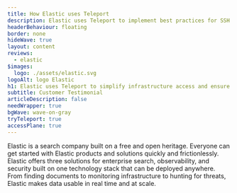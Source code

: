 ```yaml
---
title: How Elastic uses Teleport
description: Elastic uses Teleport to implement best practices for SSH and Kubernetes access, meet compliance and access audit requirements.
headerBehaviour: floating
border: none
hideWave: true
layout: content
reviews:
  - elastic
$images:
  logo: ./assets/elastic.svg
logoAlt: logo Elastic
h1: Elastic uses Teleport to simplify infrastructure access and ensure compliance
subtitle: Customer Testimonial
articleDescription: false
needWrapper: true
bgWave: wave-on-gray
tryTeleport: true
accessPlane: true
---
```



<Quote title="Elastic Overview">
  Elastic is a search company built on a free and open heritage. Everyone can get started with Elastic products and solutions quickly and frictionlessly. Elastic offers three solutions for enterprise search, observability, and security built on one technology stack that can be deployed anywhere. From finding documents to monitoring infrastructure to hunting for threats, Elastic makes data usable in real time and at scale.
</Quote>

<Feedback reviews={meta.reviews} />